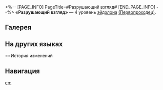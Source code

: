 <%-- [PAGE_INFO]
PageTitle=#Разрушающий взгляд#
[END_PAGE_INFO] --%>
{{Эйдолон Инфобокс
|Название         = Разрушающий взгляд
|Изображение      = Эйдолон Разрушающий взгляд.png
|Персонаж         = Первопроходец (Разрушение)
|Уровень          = 4
|Длительность     = 
|Описание         = При попадании по противнику с {{Доп эффект|пробитой уязвимостью}} крит. шанс повышается на 25%.
|Свойство1        = 
|Масштабирование1 = 
}}
'''«Разрушающий взгляд»''' — 4 уровень [[эйдолон]]а [[(Первопроходец)]].

==Галерея==
{{Галерея|position=left|captionalign=center
|Персонаж Первопроходец (Разрушение) Эйдолон 4.png|Осколок Эйдолона
}}

==На других языках==
{{На других языках
|en   = A Destructing Glance
|zhs  = 凝眸毁灭的瞬间
|zht  = 凝眸毀滅的瞬間
|ja   = {{Rubi|毀滅|きめつ}}の{{Rubi|瞬間|しゅんかん}}を{{Rubi|凝視|ぎょうし}}する{{Rubi|瞳|ひとみ}}
|ko   = 파멸의 순간을 응시하는 눈
|es   = Contemplación del instante de destrucción
|fr   = Regard destructeur
|ru   = Разрушающий взгляд
|th   = A Destructing Glance
|vi   = Khoảnh Khắc Chứng Kiến Huỷ Diệt
|de   = Dem Moment der Zerstörung ins Auge sehen
|id   = A Destructing Glance
|pt   = Um Olhar Destruidor
}}

==История изменений
{{История изменений|3.5}}

==Навигация==
{{Навык Навбокс|Первопроходец (Разрушение)}}

[[en:]]